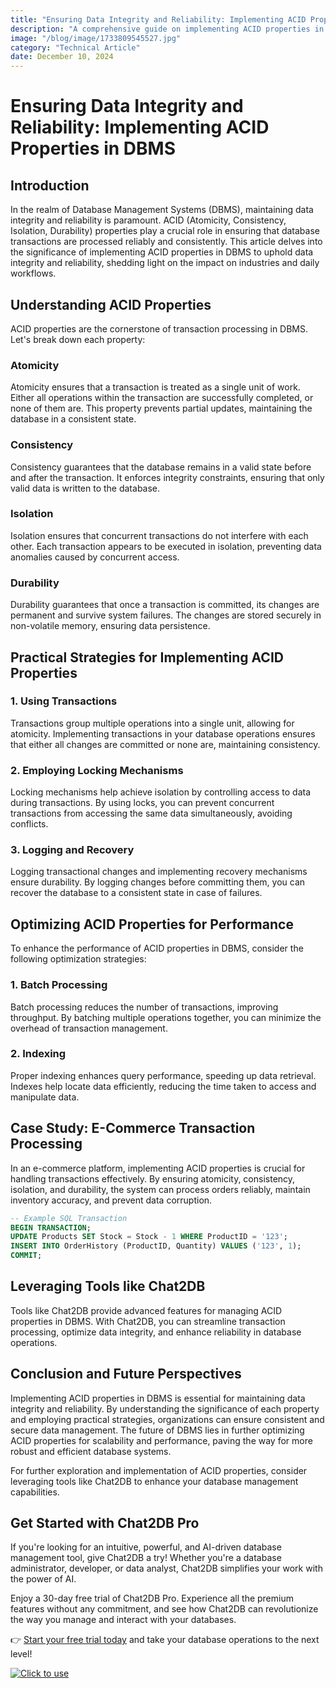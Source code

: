 ```yaml
---
title: "Ensuring Data Integrity and Reliability: Implementing ACID Properties in DBMS"
description: "A comprehensive guide on implementing ACID properties in Database Management Systems to ensure data integrity and reliability."
image: "/blog/image/1733809545527.jpg"
category: "Technical Article"
date: December 10, 2024
---
```


# Ensuring Data Integrity and Reliability: Implementing ACID Properties in DBMS


<Authors date="December 09, 2024">
  <Author name="Rowan Hill" link="https://chat2db.ai" />
</Authors>

## Introduction

In the realm of Database Management Systems (DBMS), maintaining data integrity and reliability is paramount. ACID (Atomicity, Consistency, Isolation, Durability) properties play a crucial role in ensuring that database transactions are processed reliably and consistently. This article delves into the significance of implementing ACID properties in DBMS to uphold data integrity and reliability, shedding light on the impact on industries and daily workflows.

## Understanding ACID Properties

ACID properties are the cornerstone of transaction processing in DBMS. Let's break down each property:

### Atomicity

Atomicity ensures that a transaction is treated as a single unit of work. Either all operations within the transaction are successfully completed, or none of them are. This property prevents partial updates, maintaining the database in a consistent state.

### Consistency

Consistency guarantees that the database remains in a valid state before and after the transaction. It enforces integrity constraints, ensuring that only valid data is written to the database.

### Isolation

Isolation ensures that concurrent transactions do not interfere with each other. Each transaction appears to be executed in isolation, preventing data anomalies caused by concurrent access.

### Durability

Durability guarantees that once a transaction is committed, its changes are permanent and survive system failures. The changes are stored securely in non-volatile memory, ensuring data persistence.

## Practical Strategies for Implementing ACID Properties

### 1. Using Transactions

Transactions group multiple operations into a single unit, allowing for atomicity. Implementing transactions in your database operations ensures that either all changes are committed or none are, maintaining consistency.

### 2. Employing Locking Mechanisms

Locking mechanisms help achieve isolation by controlling access to data during transactions. By using locks, you can prevent concurrent transactions from accessing the same data simultaneously, avoiding conflicts.

### 3. Logging and Recovery

Logging transactional changes and implementing recovery mechanisms ensure durability. By logging changes before committing them, you can recover the database to a consistent state in case of failures.

## Optimizing ACID Properties for Performance

To enhance the performance of ACID properties in DBMS, consider the following optimization strategies:

### 1. Batch Processing

Batch processing reduces the number of transactions, improving throughput. By batching multiple operations together, you can minimize the overhead of transaction management.

### 2. Indexing

Proper indexing enhances query performance, speeding up data retrieval. Indexes help locate data efficiently, reducing the time taken to access and manipulate data.

## Case Study: E-Commerce Transaction Processing

In an e-commerce platform, implementing ACID properties is crucial for handling transactions effectively. By ensuring atomicity, consistency, isolation, and durability, the system can process orders reliably, maintain inventory accuracy, and prevent data corruption.

```sql
-- Example SQL Transaction
BEGIN TRANSACTION;
UPDATE Products SET Stock = Stock - 1 WHERE ProductID = '123';
INSERT INTO OrderHistory (ProductID, Quantity) VALUES ('123', 1);
COMMIT;
```

## Leveraging Tools like Chat2DB

Tools like Chat2DB provide advanced features for managing ACID properties in DBMS. With Chat2DB, you can streamline transaction processing, optimize data integrity, and enhance reliability in database operations.

## Conclusion and Future Perspectives

Implementing ACID properties in DBMS is essential for maintaining data integrity and reliability. By understanding the significance of each property and employing practical strategies, organizations can ensure consistent and secure data management. The future of DBMS lies in further optimizing ACID properties for scalability and performance, paving the way for more robust and efficient database systems.

For further exploration and implementation of ACID properties, consider leveraging tools like Chat2DB to enhance your database management capabilities.

## Get Started with Chat2DB Pro

If you're looking for an intuitive, powerful, and AI-driven database management tool, give Chat2DB a try! Whether you're a database administrator, developer, or data analyst, Chat2DB simplifies your work with the power of AI.

Enjoy a 30-day free trial of Chat2DB Pro. Experience all the premium features without any commitment, and see how Chat2DB can revolutionize the way you manage and interact with your databases.

👉 [Start your free trial today](https://chat2db.ai/pricing) and take your database operations to the next level!


[![Click to use](/image/blog/bg/chat2db.jpg)](https://chat2db.ai/)
